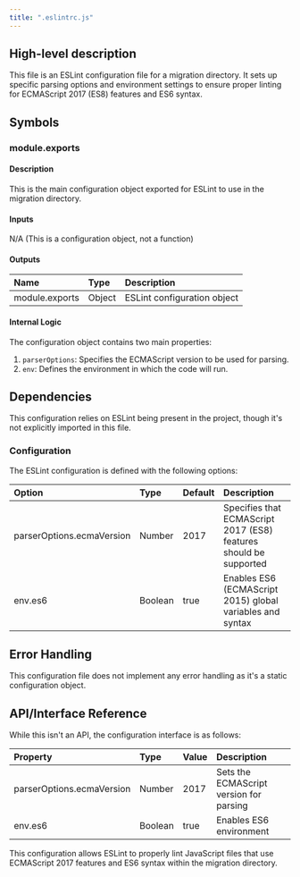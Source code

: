 ```yaml
---
title: ".eslintrc.js"
---
```


## High-level description
This file is an ESLint configuration file for a migration directory. It sets up specific parsing options and environment settings to ensure proper linting for ECMAScript 2017 (ES8) features and ES6 syntax.

## Symbols

### module.exports
#### Description
This is the main configuration object exported for ESLint to use in the migration directory.

#### Inputs
N/A (This is a configuration object, not a function)

#### Outputs
| Name | Type | Description |
|:-----|:-----|:------------|
| module.exports | Object | ESLint configuration object |

#### Internal Logic
The configuration object contains two main properties:
1. `parserOptions`: Specifies the ECMAScript version to be used for parsing.
2. `env`: Defines the environment in which the code will run.

## Dependencies
This configuration relies on ESLint being present in the project, though it's not explicitly imported in this file.

### Configuration
The ESLint configuration is defined with the following options:

| Option | Type | Default | Description |
|:-------|:-----|:--------|:------------|
| parserOptions.ecmaVersion | Number | 2017 | Specifies that ECMAScript 2017 (ES8) features should be supported |
| env.es6 | Boolean | true | Enables ES6 (ECMAScript 2015) global variables and syntax |

## Error Handling
This configuration file does not implement any error handling as it's a static configuration object.

## API/Interface Reference
While this isn't an API, the configuration interface is as follows:

| Property | Type | Value | Description |
|:---------|:-----|:------|:------------|
| parserOptions.ecmaVersion | Number | 2017 | Sets the ECMAScript version for parsing |
| env.es6 | Boolean | true | Enables ES6 environment |

This configuration allows ESLint to properly lint JavaScript files that use ECMAScript 2017 features and ES6 syntax within the migration directory.